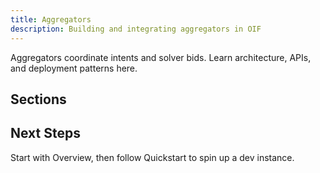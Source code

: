 ```yaml
---
title: Aggregators
description: Building and integrating aggregators in OIF
---
```


Aggregators coordinate intents and solver bids. Learn architecture, APIs, and deployment patterns here.

## Sections

<Cards>
  <Card title="Overview" href="/docs/aggregators/overview" />
  <Card title="Quickstart" href="/docs/aggregators/quickstart" />
  <Card title="Architecture" href="/docs/aggregators/architecture" />
  <Card title="Operations" href="/docs/aggregators/operations" />
</Cards>

## Next Steps

Start with Overview, then follow Quickstart to spin up a dev instance.

